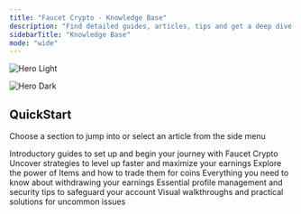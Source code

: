 ```yaml
---
title: "Faucet Crypto - Knowledge Base"
description: "Find detailed guides, articles, tips and get a deep dive on how Faucet Crypto works"
sidebarTitle: "Knowledge Base"
mode: "wide"
---
```


<img
  className="block dark:hidden"
  src="images/faucetcrypto-knowledge-base-homepage-light-theme.png"
  alt="Hero Light"
/>

<img
  className="hidden dark:block"
  src="images/faucetcrypto-knowledge-base-homepage-dark-theme.png"
  alt="Hero Dark"
/>

## QuickStart

Choose a section to jump into or select an article from the side menu

<CardGroup cols={2}>
  <Card title="Get Started" icon="rocket" iconType="duotone" color="#9333ea" href="https://faucetcrypto.mintlify.app/get-started/">
    Introductory guides to set up and begin your journey with Faucet Crypto
  </Card>
  <Card title="Earning & Leveling" icon="trophy" iconType="duotone" color="#9333ea" href="https://faucetcrypto.mintlify.app/earning-and-leveling/">
    Uncover strategies to level up faster and maximize your earnings
  </Card>
  <Card title="Items & Market" icon="gem" iconType="duotone" color="#9333ea" href="https://faucetcrypto.mintlify.app/items-and-market/">
    Explore the power of Items and how to trade them for coins
  </Card>
  <Card title="Withdrawals" icon="money-bill-transfer" iconType="duotone" color="#9333ea" href="https://faucetcrypto.mintlify.app/withdrawals/">
    Everything you need to know about withdrawing your earnings
  </Card>
  <Card title="Account & Security" icon="shield-quartered" iconType="duotone" color="#9333ea" href="https://faucetcrypto.mintlify.app/account-and-security/">
    Essential profile management and security tips to safeguard your account
  </Card>
  <Card title="Tutorials" icon="square-question" iconType="duotone" color="#9333ea" href="https://faucetcrypto.mintlify.app/tutorials/">
    Visual walkthroughs and practical solutions for uncommon issues
  </Card>
</CardGroup>